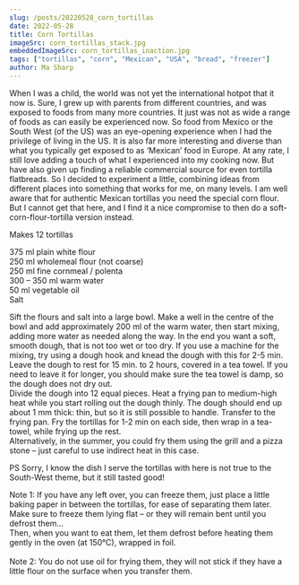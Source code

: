 ```yaml
---
slug: /posts/20220528_corn_tortillas
date: 2022-05-28
title: Corn Tortillas
imageSrc: corn_tortillas_stack.jpg
embeddedImageSrc: corn_tortillas_inaction.jpg
tags: ["tortillas", "corn", "Mexican", "USA", "bread", "freezer"]
author: Ma Sharp
---
```


When I was a child, the world was not yet the international hotpot that it now is. Sure, I grew up with parents from different countries, and was exposed to foods from many more countries. It just was not as wide a range of foods as can easily be experienced now. So food from Mexico or the South West (of the US) was an eye-opening experience when I had the privilege of living in the US. It is also far more interesting and diverse than what you typically get exposed to as ‘Mexican’ food in Europe. At any rate, I still love adding a touch of what I experienced into my cooking now. But have also given up finding a reliable commercial source for even tortilla flatbreads. So I decided to experiment a little, combining ideas from different places into something that works for me, on many levels. I am well aware that for authentic Mexican tortillas you need the special corn flour. But I cannot get that here, and I find it a nice compromise to then do a soft-corn-flour-tortilla version instead. 

Makes 12 tortillas  

375 ml plain white flour  
250 ml wholemeal flour (not coarse)  
250 ml fine cornmeal / polenta  
300 – 350 ml warm water  
50 ml vegetable oil  
Salt  

Sift the flours and salt into a large bowl. Make a well in the centre of the bowl and add approximately 200 ml of the warm water, then start mixing, adding more water as needed along the way. In the end you want a soft, smooth dough, that is not too wet or too dry. If you use a machine for the mixing, try using a dough hook and knead the dough with this for 2-5 min.  
Leave the dough to rest for 15 min. to 2 hours, covered in a tea towel. If you need to leave it for longer, you should make sure the tea towel is damp, so the dough does not dry out.  
Divide the dough into 12 equal pieces. Heat a frying pan to medium-high heat while you start rolling out the dough thinly. The dough should end up about 1 mm thick: thin, but so it is still possible to handle.  Transfer to the frying pan. Fry the tortillas for 1-2 min on each side, then wrap in a tea-towel, while frying up the rest.  
Alternatively, in the summer, you could fry them using the grill and a pizza stone – just careful to use indirect heat in this case.  

<BlogEmbeddedImage alt='Corn tortillas served with something...' localImages={props.localImages} />

PS Sorry, I know the dish I serve the tortillas with here is not true to the South-West theme, but it still tasted good!  

Note 1: If you have any left over, you can freeze them, just place a little baking paper in between the tortillas, for ease of separating them later. Make sure to freeze them lying flat – or they will remain bent until you defrost them…  
Then, when you want to eat them, let them defrost before heating them gently in the oven (at 150°C), wrapped in foil.  
<br />
Note 2: You do not use oil for frying them, they will not stick if they have a little flour on the surface when you transfer them.  
